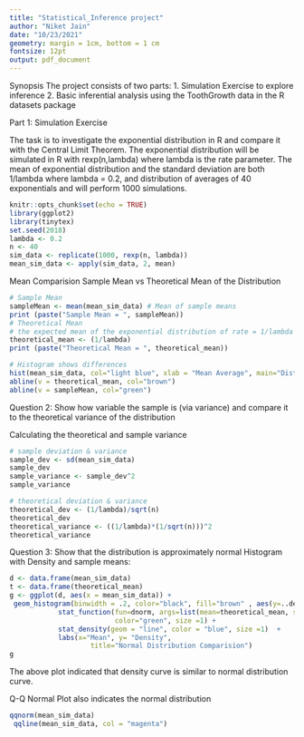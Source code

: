 ---
title: "Statistical_Inference project"
author: "Niket Jain"
date: "10/23/2021"
geometry: margin = 1cm, bottom = 1 cm
fontsize: 12pt
output: pdf_document
---
Synopsis
The project consists of two parts:
1. Simulation Exercise to explore inference
2. Basic inferential analysis using the ToothGrowth data in the R datasets package

Part 1: Simulation Exercise

The task is to investigate the exponential distribution in R and compare it with the Central Limit Theorem. The exponential distribution will be simulated in R with rexp(n,lambda) where lambda is the rate parameter. The mean of exponential distribution and the standard deviation are both 1/lambda where lambda = 0.2, and distribution of averages of 40 exponentials and will perform 1000 simulations.

```{r setup, include=FALSE}
knitr::opts_chunk$set(echo = TRUE)
library(ggplot2)
library(tinytex)
set.seed(2018)
lambda <- 0.2
n <- 40
sim_data <- replicate(1000, rexp(n, lambda))
mean_sim_data <- apply(sim_data, 2, mean)
```
Mean Comparision
Sample Mean vs Theoretical Mean of the Distribution

```{r}
# Sample Mean
sampleMean <- mean(mean_sim_data) # Mean of sample means
print (paste("Sample Mean = ", sampleMean))
# Theoretical Mean
# the expected mean of the exponential distribution of rate = 1/lambda
theoretical_mean <- (1/lambda)
print (paste("Theoretical Mean = ", theoretical_mean))
```
```{r}
# Histogram shows differences
hist(mean_sim_data, col="light blue", xlab = "Mean Average", main="Distribution of Exponential Average")
abline(v = theoretical_mean, col="brown")
abline(v = sampleMean, col="green")
```
Question 2: Show how variable the sample is (via variance) and compare it to the theoretical variance of the distribution

Calculating the theoretical and sample variance
```{r}
# sample deviation & variance
sample_dev <- sd(mean_sim_data)
sample_dev
sample_variance <- sample_dev^2
sample_variance
```

```{r}
# theoretical deviation & variance
theoretical_dev <- (1/lambda)/sqrt(n)
theoretical_dev
theoretical_variance <- ((1/lambda)*(1/sqrt(n)))^2
theoretical_variance
```
Question 3: Show that the distribution is approximately normal
Histogram with Density and sample means:
```{r}
d <- data.frame(mean_sim_data)
t <- data.frame(theoretical_mean)
g <- ggplot(d, aes(x = mean_sim_data)) +
 geom_histogram(binwidth = .2, color="black", fill="brown" , aes(y=..density..))+
            stat_function(fun=dnorm, args=list(mean=theoretical_mean, sd=sd(mean_sim_data)), 
                          color="green", size =1) +
            stat_density(geom = "line", color = "blue", size =1)  +
            labs(x="Mean", y= "Density", 
                    title="Normal Distribution Comparision")
g
```
The above plot indicated that density curve is similar to normal distribution curve.

Q-Q Normal Plot also indicates the normal distribution
```{r}
qqnorm(mean_sim_data)
 qqline(mean_sim_data, col = "magenta")
```